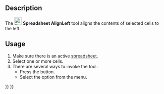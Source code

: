 <languages/>

{{Docnav
|[[Spreadsheet_SplitCell|SplitCell]]
|[[Spreadsheet_AlignCenter|AlignCenter]]
|[[Spreadsheet_Workbench|Spreadsheet]]
|IconL=Spreadsheet_SplitCell.svg
|IconR=Spreadsheet_AlignCenter.svg
|IconC=Workbench_Spreadsheet.svg
}}

{{GuiCommand
|Name=Spreadsheet AlignLeft
|MenuLocation=Spreadsheet → Alignment → Align Left
|Workbenches=[[Spreadsheet_Workbench|Spreadsheet]]
|Version=0.17
}}

==Description==

The [[File:Spreadsheet_AlignLeft.svg|24px]] '''Spreadsheet AlignLeft''' tool aligns the contents of selected cells to the left.

==Usage==

# Make sure there is an active [[Spreadsheet_CreateSheet|spreadsheet]].
# Select one or more cells.
# There are several ways to invoke the tool:
#* Press the {{Button|[[File:Spreadsheet_AlignLeft.svg|16px]] [[Spreadsheet_AlignLeft|Align Left]]}} button.
#* Select the {{MenuCommand|Spreadsheet → Alignment → [[File:Spreadsheet_AlignLeft.svg|16px]] Align Left}} option from the menu.


{{Docnav
|[[Spreadsheet_SplitCell|SplitCell]]
|[[Spreadsheet_AlignCenter|AlignCenter]]
|[[Spreadsheet_Workbench|Spreadsheet]]
|IconL=Spreadsheet_SplitCell.svg
|IconR=Spreadsheet_AlignCenter.svg
|IconC=Workbench_Spreadsheet.svg
}}

{{Spreadsheet_Tools_navi{{#translation:}}}}
{{Userdocnavi{{#translation:}}}}